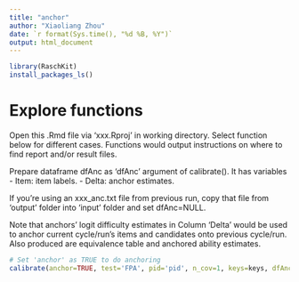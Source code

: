 ```yaml
---
title: "anchor"
author: "Xiaoliang Zhou"
date: `r format(Sys.time(), "%d %B, %Y")`
output: html_document
---
```


```r
library(RaschKit)
install_packages_ls()
```

# Explore functions

Open this .Rmd file via 'xxx.Rproj' in working directory.
Select function below for different cases. Functions would output instructions 
on where to find report and/or result files.

Prepare dataframe dfAnc as 'dfAnc' argument of calibrate(). It has variables
  - Item: item labels.
  - Delta: anchor estimates.  
  
If you're using an xxx_anc.txt file from previous run, copy that file from 'output'
  folder into 'input' folder and set dfAnc=NULL. 

Note that anchors' logit difficulty estimates in Column 'Delta' would be used to 
anchor current cycle/run's items and candidates onto previous cycle/run. 
Also produced are equivalence table and anchored ability estimates.

```r
# Set 'anchor' as TRUE to do anchoring
calibrate(anchor=TRUE, test='FPA', pid='pid', n_cov=1, keys=keys, dfAnc=dfAnc)
```
